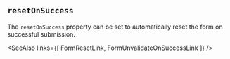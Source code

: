 
## `resetOnSuccess`

The `resetOnSuccess` property can be set to automatically
reset the form on successful submission.

<Example
  Component={Reset}
  code={ResetSrc}
  caption="resetOnSuccess" expand
/>

<SeeAlso
  links={[
    FormResetLink,
    FormUnvalidateOnSuccessLink
  ]}
/>
